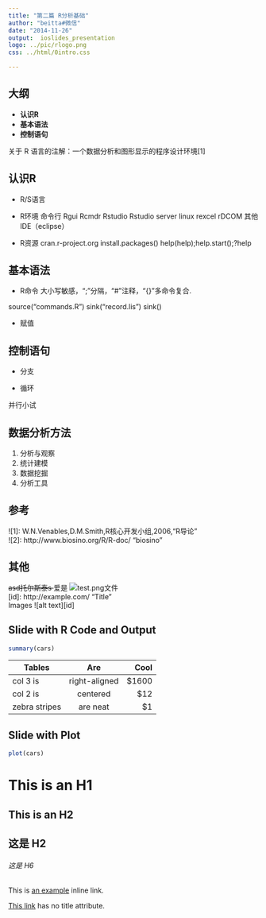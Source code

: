 ```yaml
---
title: "第二篇 R分析基础"
author: "beitta#微信"
date: "2014-11-26"
output:  ioslides_presentation
logo: ../pic/rlogo.png
css: ../html/0intro.css

---
```


## 大纲
-  **认识R**
-  **基本语法**
-  **控制语句**  


关于 R 语言的注解：一个数据分析和图形显示的程序设计环境<dcit>[1]</dcit>

##  <dfb>认识R</dfb>
-  R/S语言
-  R环境
命令行
Rgui
Rcmdr
Rstudio
Rstudio server
linux
rexcel
rDCOM
其他IDE（eclipse）

- R资源
cran.r-project.org
install.packages()
help(help);help.start();?help



##  <dfb>基本语法</dfb>
- R命令
大小写敏感，";"分隔，"#"注释，"{}"多命令复合.


source("commands.R")
sink("record.lis")
sink()

- 赋值


##  <dfb>控制语句</dfb>

- 分支


- 循环

并行小试


##  数据分析<dfb>方法</dfb>
1. 分析与观察
2. 统计建模
3. 数据挖掘
4. 分析工具



##  参考
![1]: W.N.Venables,D.M.Smith,R核心开发小组,2006,"R导论"   
![2]: http://www.biosino.org/R/R-doc/  "biosino"  



##  其他
<s> asd托尔斯泰s </s> 爱是
![test.png文件](../pic/rlogo.png)    
[id]: http://example.com/ "Title"   
Images
![alt text][id]



## Slide with R Code and Output

```r
summary(cars)

```
| Tables        | Are           | Cool  |  
| ------------- |:-------------:| -----:|  
| col 3 is      | right-aligned | $1600 |  
| col 2 is      | centered      |   $12 |  
| zebra stripes | are neat      |    $1 |  


## Slide with Plot

```r
plot(cars)
```

This is an H1
=============

This is an H2
-------------

## 这是 H2

###### 这是 H6

This is [an example](http://example.com/ "Title") inline link.

[This link](http://example.net/) has no title attribute.



